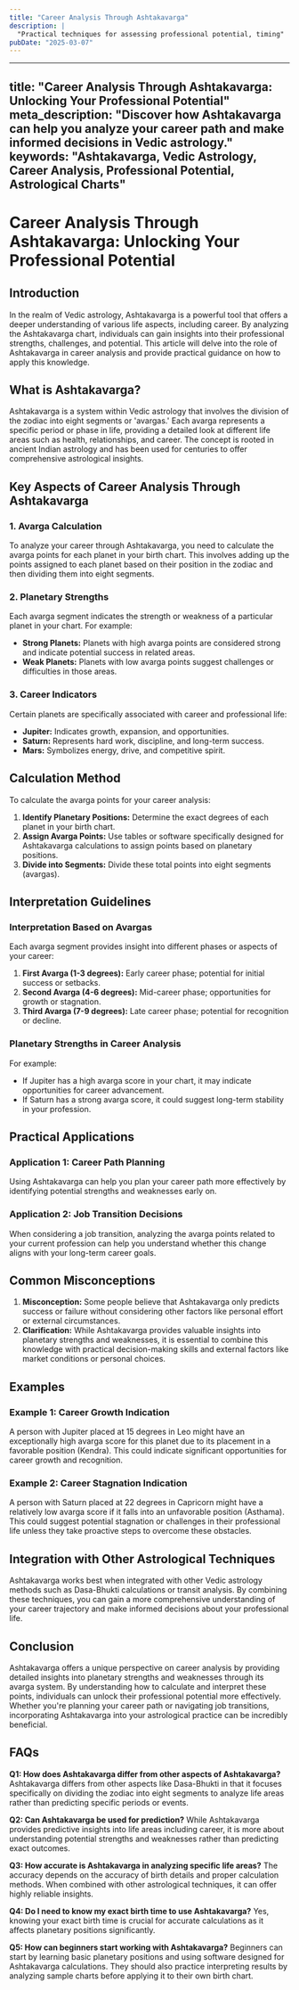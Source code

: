 ```yaml
---
title: "Career Analysis Through Ashtakavarga"
description: |
  "Practical techniques for assessing professional potential, timing"
pubDate: "2025-03-07"
---
```


---
title: "Career Analysis Through Ashtakavarga: Unlocking Your Professional Potential"
meta_description: "Discover how Ashtakavarga can help you analyze your career path and make informed decisions in Vedic astrology."
keywords: "Ashtakavarga, Vedic Astrology, Career Analysis, Professional Potential, Astrological Charts"
---

# Career Analysis Through Ashtakavarga: Unlocking Your Professional Potential

## Introduction

In the realm of Vedic astrology, Ashtakavarga is a powerful tool that offers a deeper understanding of various life aspects, including career. By analyzing the Ashtakavarga chart, individuals can gain insights into their professional strengths, challenges, and potential. This article will delve into the role of Ashtakavarga in career analysis and provide practical guidance on how to apply this knowledge.

## What is Ashtakavarga?

Ashtakavarga is a system within Vedic astrology that involves the division of the zodiac into eight segments or 'avargas.' Each avarga represents a specific period or phase in life, providing a detailed look at different life areas such as health, relationships, and career. The concept is rooted in ancient Indian astrology and has been used for centuries to offer comprehensive astrological insights.

## Key Aspects of Career Analysis Through Ashtakavarga

### 1. **Avarga Calculation**

To analyze your career through Ashtakavarga, you need to calculate the avarga points for each planet in your birth chart. This involves adding up the points assigned to each planet based on their position in the zodiac and then dividing them into eight segments.

### 2. **Planetary Strengths**

Each avarga segment indicates the strength or weakness of a particular planet in your chart. For example:
- **Strong Planets:** Planets with high avarga points are considered strong and indicate potential success in related areas.
- **Weak Planets:** Planets with low avarga points suggest challenges or difficulties in those areas.

### 3. **Career Indicators**

Certain planets are specifically associated with career and professional life:
- **Jupiter:** Indicates growth, expansion, and opportunities.
- **Saturn:** Represents hard work, discipline, and long-term success.
- **Mars:** Symbolizes energy, drive, and competitive spirit.

## Calculation Method

To calculate the avarga points for your career analysis:

1. **Identify Planetary Positions:** Determine the exact degrees of each planet in your birth chart.
2. **Assign Avarga Points:** Use tables or software specifically designed for Ashtakavarga calculations to assign points based on planetary positions.
3. **Divide into Segments:** Divide these total points into eight segments (avargas).

## Interpretation Guidelines

### Interpretation Based on Avargas

Each avarga segment provides insight into different phases or aspects of your career:

1. **First Avarga (1-3 degrees):** Early career phase; potential for initial success or setbacks.
2. **Second Avarga (4-6 degrees):** Mid-career phase; opportunities for growth or stagnation.
3. **Third Avarga (7-9 degrees):** Late career phase; potential for recognition or decline.

### Planetary Strengths in Career Analysis

For example:
- If Jupiter has a high avarga score in your chart, it may indicate opportunities for career advancement.
- If Saturn has a strong avarga score, it could suggest long-term stability in your profession.

## Practical Applications

### Application 1: Career Path Planning

Using Ashtakavarga can help you plan your career path more effectively by identifying potential strengths and weaknesses early on.

### Application 2: Job Transition Decisions

When considering a job transition, analyzing the avarga points related to your current profession can help you understand whether this change aligns with your long-term career goals.

## Common Misconceptions

1. **Misconception:** Some people believe that Ashtakavarga only predicts success or failure without considering other factors like personal effort or external circumstances.
2. **Clarification:** While Ashtakavarga provides valuable insights into planetary strengths and weaknesses, it is essential to combine this knowledge with practical decision-making skills and external factors like market conditions or personal choices.

## Examples

### Example 1: Career Growth Indication

A person with Jupiter placed at 15 degrees in Leo might have an exceptionally high avarga score for this planet due to its placement in a favorable position (Kendra). This could indicate significant opportunities for career growth and recognition.

### Example 2: Career Stagnation Indication

A person with Saturn placed at 22 degrees in Capricorn might have a relatively low avarga score if it falls into an unfavorable position (Asthama). This could suggest potential stagnation or challenges in their professional life unless they take proactive steps to overcome these obstacles.

## Integration with Other Astrological Techniques

Ashtakavarga works best when integrated with other Vedic astrology methods such as Dasa-Bhukti calculations or transit analysis. By combining these techniques, you can gain a more comprehensive understanding of your career trajectory and make informed decisions about your professional life.

## Conclusion

Ashtakavarga offers a unique perspective on career analysis by providing detailed insights into planetary strengths and weaknesses through its avarga system. By understanding how to calculate and interpret these points, individuals can unlock their professional potential more effectively. Whether you're planning your career path or navigating job transitions, incorporating Ashtakavarga into your astrological practice can be incredibly beneficial.

## FAQs

**Q1: How does Ashtakavarga differ from other aspects of Ashtakavarga?**
Ashtakavarga differs from other aspects like Dasa-Bhukti in that it focuses specifically on dividing the zodiac into eight segments to analyze life areas rather than predicting specific periods or events.

**Q2: Can Ashtakavarga be used for prediction?**
While Ashtakavarga provides predictive insights into life areas including career, it is more about understanding potential strengths and weaknesses rather than predicting exact outcomes.

**Q3: How accurate is Ashtakavarga in analyzing specific life areas?**
The accuracy depends on the accuracy of birth details and proper calculation methods. When combined with other astrological techniques, it can offer highly reliable insights.

**Q4: Do I need to know my exact birth time to use Ashtakavarga?**
Yes, knowing your exact birth time is crucial for accurate calculations as it affects planetary positions significantly.

**Q5: How can beginners start working with Ashtakavarga?**
Beginners can start by learning basic planetary positions and using software designed for Ashtakavarga calculations. They should also practice interpreting results by analyzing sample charts before applying it to their own birth chart.